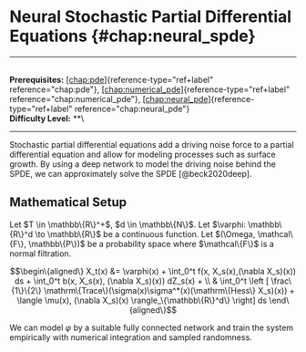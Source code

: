 # Neural Stochastic Partial Differential Equations \{#chap:neural_spde\}

------------------------------------------------------------------------

\
**Prerequisites:** [\[chap:pde\]](#chap:pde)\{reference-type="ref+label"
reference="chap:pde"\},
[\[chap:numerical_pde\]](#chap:numerical_pde)\{reference-type="ref+label"
reference="chap:numerical_pde"\},
[\[chap:neural_pde\]](#chap:neural_pde)\{reference-type="ref+label"
reference="chap:neural_pde"\}\
**Difficulty Level:** \*\*\

------------------------------------------------------------------------

Stochastic partial differential equations add a driving noise force to a
partial differential equation and allow for modeling processes such as
surface growth. By using a deep network to model the driving noise
behind the SPDE, we can approximately solve the SPDE [@beck2020deep].

## Mathematical Setup

Let $T \in \mathbb\{R\}^+$, $d \in \mathbb\{N\}$. Let
$\varphi: \mathbb\{R\}^d \to \mathbb\{R\}$ be a continuous function. Let
$(\Omega, \mathcal\{F\}, \mathbb\{P\})$ be a probability space where
$\mathcal\{F\}$ is a normal filtration.

$$\begin\{aligned\}
    X_t(x) &= \varphi(x) + \int_0^t f(x, X_s(x),(\nabla X_s)(x)) ds + \int_0^t b(x, X_s(x), (\nabla X_s)(x)) dZ_s(x) + \\ & \int_0^t \left [ \frac\{1\}\{2\} \mathrm\{Trace\}(\sigma(x)\sigma^*(x)(\mathrm\{Hess\} X_s)(x)) + \langle \mu(x), (\nabla X_s)(x) \rangle_\{\mathbb\{R\}^d\} \right] ds
\end\{aligned\}$$

We can model $\varphi$ by a suitable fully connected network and train
the system empirically with numerical integration and sampled
randomness.
